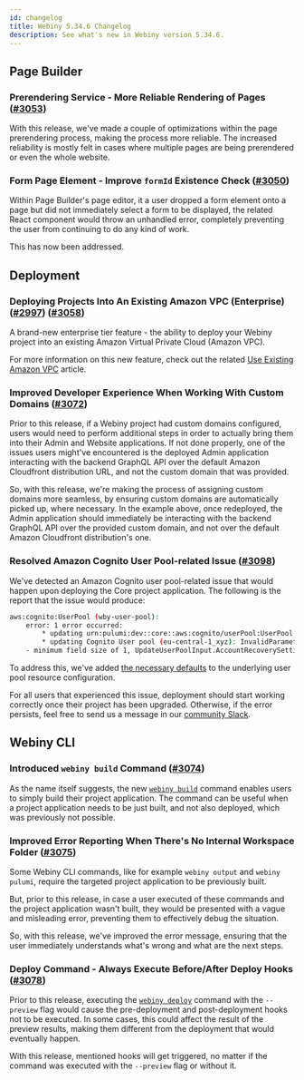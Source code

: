 ```yaml
---
id: changelog
title: Webiny 5.34.6 Changelog
description: See what's new in Webiny version 5.34.6.
---
```


## Page Builder

### Prerendering Service - More Reliable Rendering of Pages ([#3053](https://github.com/webiny/webiny-js/pull/3053))

With this release, we've made a couple of optimizations within the page prerendering process, making the process more reliable. The increased reliability is mostly felt in cases where multiple pages are being prerendered or even the whole website.

### Form Page Element - Improve `formId` Existence Check ([#3050](https://github.com/webiny/webiny-js/pull/3050))

Within Page Builder's page editor, it a user dropped a form element onto a page but did not immediately select a form to be displayed, the related React component would throw an unhandled error, completely preventing the user from continuing to do any kind of work.

This has now been addressed.

## Deployment

### Deploying Projects Into An Existing Amazon VPC (Enterprise) ([#2997](https://github.com/webiny/webiny-js/pull/2997)) ([#3058](https://github.com/webiny/webiny-js/pull/3058))

A brand-new enterprise tier feature - the ability to deploy your Webiny project into an existing Amazon Virtual Private Cloud (Amazon VPC).

For more information on this new feature, check out the related [Use Existing Amazon VPC](/docs/{exact:5.34.x}/enterprise/use-existing-amazon-vpc) article.

### Improved Developer Experience When Working With Custom Domains ([#3072](https://github.com/webiny/webiny-js/pull/3072))

Prior to this release, if a Webiny project had custom domains configured, users would need to perform additional steps in order to actually bring them into their Admin and Website applications. If not done properly, one of the issues users might've encountered is the deployed Admin application interacting with the backend GraphQL API over the default Amazon Cloudfront distribution URL, and not the custom domain that was provided.

So, with this release, we're making the process of assigning custom domains more seamless, by ensuring custom domains are automatically picked up, where necessary. In the example above, once redeployed, the Admin application should immediately be interacting with the backend GraphQL API over the provided custom domain, and not over the default Amazon Cloudfront distribution's one.

### Resolved Amazon Cognito User Pool-related Issue ([#3098](https://github.com/webiny/webiny-js/pull/3098))

We've detected an Amazon Cognito user pool-related issue that would happen upon deploying the Core project application. The following is the report that the issue would produce:

```bash
aws:cognito:UserPool (wby-user-pool):
    error: 1 error occurred:
    	* updating urn:pulumi:dev::core::aws:cognito/userPool:UserPool::wby-user-pool: 1 error occurred:
    	* updating Cognito User pool (eu-central-1_xyz): InvalidParameter: 1 validation error(s) found.
    - minimum field size of 1, UpdateUserPoolInput.AccountRecoverySetting.RecoveryMechanisms.
```

To address this, we've added [the necessary defaults](https://github.com/webiny/webiny-js/blob/dev/packages/pulumi-aws/src/apps/core/CoreCognito.ts#L45-L47) to the underlying user pool resource configuration.

For all users that experienced this issue, deployment should start working correctly once their project has been upgraded. Otherwise, if the error persists, feel free to send us a message in our [community Slack](https://www.webiny.com/slack).

## Webiny CLI

### Introduced `webiny build` Command ([#3074](https://github.com/webiny/webiny-js/pull/3074))

As the name itself suggests, the new [`webiny build`](/docs/core-development-concepts/basics/webiny-cli#common-commands) command enables users to simply build their project application. The command can be useful when a project application needs to be just built, and not also deployed, which was previously not possible.

### Improved Error Reporting When There's No Internal Workspace Folder ([#3075](https://github.com/webiny/webiny-js/pull/3075))

Some Webiny CLI commands, like for example `webiny output` and `webiny pulumi`, require the targeted project application to be previously built.

But, prior to this release, in case a user executed of these commands and the project application wasn't built, they would be presented with a vague and misleading error, preventing them to effectively debug the situation.

So, with this release, we've improved the error message, ensuring that the user immediately understands what's wrong and what are the next steps.

### Deploy Command - Always Execute Before/After Deploy Hooks ([#3078](https://github.com/webiny/webiny-js/pull/3078))

Prior to this release, executing the [`webiny deploy`](/docs/core-development-concepts/basics/project-deployment) command with the `--preview` flag would cause the pre-deployment and post-deployment hooks not to be executed. In some cases, this could affect the result of the preview results, making them different from the deployment that would eventually happen.

With this release, mentioned hooks will get triggered, no matter if the command was executed with the `--preview` flag or without it.
